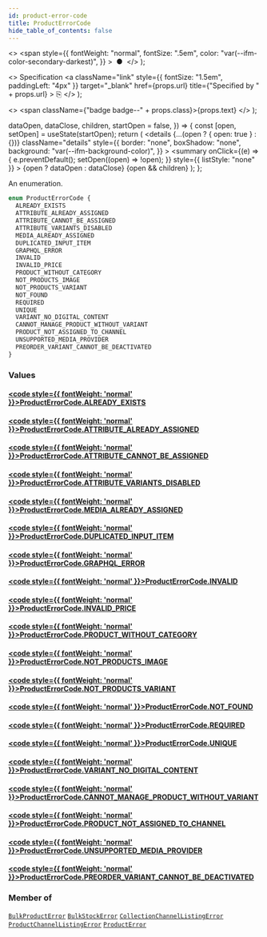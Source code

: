 ```yaml
---
id: product-error-code
title: ProductErrorCode
hide_table_of_contents: false
---
```


  <>
    <span
      style={{
        fontWeight: "normal",
        fontSize: ".5em",
        color: "var(--ifm-color-secondary-darkest)",
      }}
    >
      &nbsp;●&nbsp;
    </span>
  </>
);

  <>
    Specification
    <a
      className="link"
      style={{ fontSize: "1.5em", paddingLeft: "4px" }}
      target="\_blank"
      href={props.url}
      title={"Specified by " + props.url}
    >
      ⎘
    </a>
  </>
);

  <>
    <span className={"badge badge--" + props.class}>{props.text}</span>
  </>
);


  dataOpen,
  dataClose,
  children,
  startOpen = false,
}) => {
  const [open, setOpen] = useState(startOpen);
  return (
    <details
      {...(open ? { open: true } : {})}
      className="details"
      style={{
        border: "none",
        boxShadow: "none",
        background: "var(--ifm-background-color)",
      }}
    >
      <summary
        onClick={(e) => {
          e.preventDefault();
          setOpen((open) => !open);
        }}
        style={{ listStyle: "none" }}
      >
        {open ? dataOpen : dataClose}
      </summary>
      {open && children}
    </details>
  );
};

An enumeration.

```graphql
enum ProductErrorCode {
  ALREADY_EXISTS
  ATTRIBUTE_ALREADY_ASSIGNED
  ATTRIBUTE_CANNOT_BE_ASSIGNED
  ATTRIBUTE_VARIANTS_DISABLED
  MEDIA_ALREADY_ASSIGNED
  DUPLICATED_INPUT_ITEM
  GRAPHQL_ERROR
  INVALID
  INVALID_PRICE
  PRODUCT_WITHOUT_CATEGORY
  NOT_PRODUCTS_IMAGE
  NOT_PRODUCTS_VARIANT
  NOT_FOUND
  REQUIRED
  UNIQUE
  VARIANT_NO_DIGITAL_CONTENT
  CANNOT_MANAGE_PRODUCT_WITHOUT_VARIANT
  PRODUCT_NOT_ASSIGNED_TO_CHANNEL
  UNSUPPORTED_MEDIA_PROVIDER
  PREORDER_VARIANT_CANNOT_BE_DEACTIVATED
}
```

### Values

#### [<code style={{ fontWeight: 'normal' }}>ProductErrorCode.<b>ALREADY_EXISTS</b></code>](#)

>

#### [<code style={{ fontWeight: 'normal' }}>ProductErrorCode.<b>ATTRIBUTE_ALREADY_ASSIGNED</b></code>](#)

>

#### [<code style={{ fontWeight: 'normal' }}>ProductErrorCode.<b>ATTRIBUTE_CANNOT_BE_ASSIGNED</b></code>](#)

>

#### [<code style={{ fontWeight: 'normal' }}>ProductErrorCode.<b>ATTRIBUTE_VARIANTS_DISABLED</b></code>](#)

>

#### [<code style={{ fontWeight: 'normal' }}>ProductErrorCode.<b>MEDIA_ALREADY_ASSIGNED</b></code>](#)

>

#### [<code style={{ fontWeight: 'normal' }}>ProductErrorCode.<b>DUPLICATED_INPUT_ITEM</b></code>](#)

>

#### [<code style={{ fontWeight: 'normal' }}>ProductErrorCode.<b>GRAPHQL_ERROR</b></code>](#)

>

#### [<code style={{ fontWeight: 'normal' }}>ProductErrorCode.<b>INVALID</b></code>](#)

>

#### [<code style={{ fontWeight: 'normal' }}>ProductErrorCode.<b>INVALID_PRICE</b></code>](#)

>

#### [<code style={{ fontWeight: 'normal' }}>ProductErrorCode.<b>PRODUCT_WITHOUT_CATEGORY</b></code>](#)

>

#### [<code style={{ fontWeight: 'normal' }}>ProductErrorCode.<b>NOT_PRODUCTS_IMAGE</b></code>](#)

>

#### [<code style={{ fontWeight: 'normal' }}>ProductErrorCode.<b>NOT_PRODUCTS_VARIANT</b></code>](#)

>

#### [<code style={{ fontWeight: 'normal' }}>ProductErrorCode.<b>NOT_FOUND</b></code>](#)

>

#### [<code style={{ fontWeight: 'normal' }}>ProductErrorCode.<b>REQUIRED</b></code>](#)

>

#### [<code style={{ fontWeight: 'normal' }}>ProductErrorCode.<b>UNIQUE</b></code>](#)

>

#### [<code style={{ fontWeight: 'normal' }}>ProductErrorCode.<b>VARIANT_NO_DIGITAL_CONTENT</b></code>](#)

>

#### [<code style={{ fontWeight: 'normal' }}>ProductErrorCode.<b>CANNOT_MANAGE_PRODUCT_WITHOUT_VARIANT</b></code>](#)

>

#### [<code style={{ fontWeight: 'normal' }}>ProductErrorCode.<b>PRODUCT_NOT_ASSIGNED_TO_CHANNEL</b></code>](#)

>

#### [<code style={{ fontWeight: 'normal' }}>ProductErrorCode.<b>UNSUPPORTED_MEDIA_PROVIDER</b></code>](#)

>

#### [<code style={{ fontWeight: 'normal' }}>ProductErrorCode.<b>PREORDER_VARIANT_CANNOT_BE_DEACTIVATED</b></code>](#)

>

### Member of

[`BulkProductError`](../../../api-storefront/products/objects/bulk-product-error) <Badge class="secondary" text="object"/><Bullet />[`BulkStockError`](../../../api-storefront/products/objects/bulk-stock-error) <Badge class="secondary" text="object"/><Bullet />[`CollectionChannelListingError`](../../../api-storefront/products/objects/collection-channel-listing-error) <Badge class="secondary" text="object"/><Bullet />[`ProductChannelListingError`](../../../api-storefront/products/objects/product-channel-listing-error) <Badge class="secondary" text="object"/><Bullet />[`ProductError`](../../../api-storefront/products/objects/product-error) <Badge class="secondary" text="object"/>
